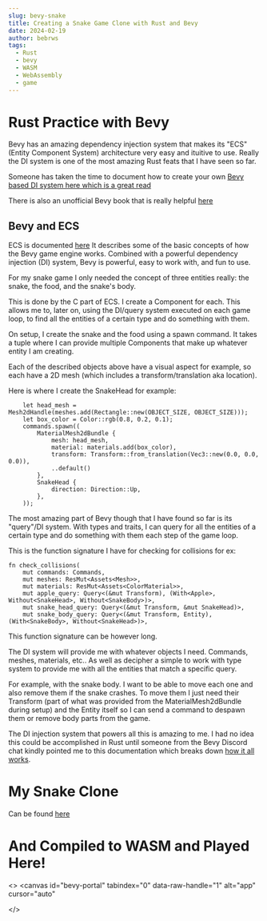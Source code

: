 ```yaml
---
slug: bevy-snake
title: Creating a Snake Game Clone with Rust and Bevy
date: 2024-02-19
author: bebrws
tags:
  - Rust
  - bevy
  - WASM
  - WebAssembly
  - game
---
```


# Rust Practice with Bevy

Bevy has an amazing dependency injection system that makes its "ECS" (Entity Component System) architecture very easy and ituitive to use.
Really the DI system is one of the most amazing Rust feats that I have seen so far.

Someone has taken the time to document how to create your own [Bevy based DI system here which is a great read](https://promethia-27.github.io/dependency_injection_like_bevy_from_scratch/chapter1/system.html)

There is also an unofficial Bevy book that is really helpful [here](https://bevy-cheatbook.github.io/programming/intro-data.html)

## Bevy and ECS

ECS is documented [here](https://bevyengine.org/learn/quick-start/getting-started/ecs/)
It describes some of the basic concepts of how the Bevy game engine works. Combined with a powerful dependency injection (DI) system, Bevy is powerful, easy to work with, and fun to use.

For my snake game I only needed the concept of three entities really: the snake, the food, and the snake's body.

This is done by the C part of ECS. I create a Component for each. This allows me to, later on, using the DI/query system executed on each game loop, to find all the entities of a certain type and do something with them.

On setup, I create the snake and the food using a spawn command. It takes a tuple where I can provide multiple Components that make up whatever entity I am creating.

Each of the described objects above have a visual aspect for example, so each have a 2D mesh (which includes a transform/translation aka location).

Here is where I create the SnakeHead for example:

```
    let head_mesh = Mesh2dHandle(meshes.add(Rectangle::new(OBJECT_SIZE, OBJECT_SIZE)));
    let box_color = Color::rgb(0.8, 0.2, 0.1);
    commands.spawn((
        MaterialMesh2dBundle {
            mesh: head_mesh,
            material: materials.add(box_color),
            transform: Transform::from_translation(Vec3::new(0.0, 0.0, 0.0)),
            ..default()
        },
        SnakeHead {
            direction: Direction::Up,
        },
    ));
```

The most amazing part of Bevy though that I have found so far is its "query"/DI system. With types and traits, I can query for all the entities of a certain type and do something with them each step of the game loop.

This is the function signature I have for checking for collisions for ex:

```
fn check_collisions(
    mut commands: Commands,
    mut meshes: ResMut<Assets<Mesh>>,
    mut materials: ResMut<Assets<ColorMaterial>>,
    mut apple_query: Query<(&mut Transform), (With<Apple>, Without<SnakeHead>, Without<SnakeBody>)>,
    mut snake_head_query: Query<(&mut Transform, &mut SnakeHead)>,
    mut snake_body_query: Query<(&mut Transform, Entity), (With<SnakeBody>, Without<SnakeHead>)>,
```

This function signature can be however long.

The DI system will provide me with whatever objects I need. Commands, meshes, materials, etc.. As well as decipher a simple to work with type system to provide me with all the entities that match a specific query.

For example, with the snake body. I want to be able to move each one and also remove them if the snake crashes. To move them I just need their Transform (part of what was provided from the MaterialMesh2dBundle during setup) and the Entity itself so I can send a command to despawn them or remove body parts from the game.

The DI injection system that powers all this is amazing to me. I had no idea this could be accomplished in Rust until someone from the Bevy Discord chat kindly pointed me to this documentation which breaks down [how it all works](https://promethia-27.github.io/dependency_injection_like_bevy_from_scratch/chapter1/system.html).

# My Snake Clone

Can be found [here](https://github.com/bebrws/bevy-snake)

# And Compiled to WASM and Played Here!

<>
  <canvas
    id="bevy-portal"
    tabindex="0"
    data-raw-handle="1"
    alt="app"
    cursor="auto"
  ></canvas>
</>
```
